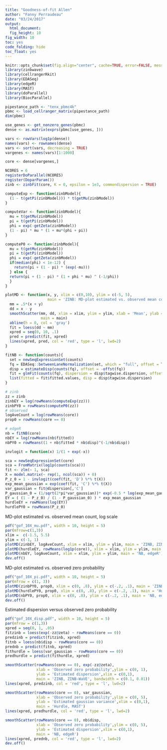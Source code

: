 ```yaml
---
title: "Goodness-of-fit Allen"
author: "Fanny Perraudeau"
date: "03/24/2017"
output: 
  html_document: 
  fig_height: 10
fig_width: 10
toc: yes
code_folding: hide
toc_float: yes
---
```

```r
knitr::opts_chunk$set(fig.align="center", cache=TRUE, error=FALSE, message=FALSE, warning=TRUE, fig.width=6, fig.height=6)
library(zinbwave)
library(cellrangerRkit)
library(EDASeq)
library(edgeR)
library(MAST)
library(doParallel)
library(BiocParallel)
```


```r
pipestance_path <- "tenx_pbmc4k"
pbmc <- load_cellranger_matrix(pipestance_path)
dim(pbmc)
```

```r
use_genes <- get_nonzero_genes(pbmc)
dense <- as.matrix(exprs(pbmc[use_genes, ]))

vars <- rowVars(log1p(dense))
names(vars) <- rownames(dense)
vars <- sort(vars, decreasing = TRUE)
vargenes <- names(vars)[1:1000]

core <- dense[vargenes,]

NCORES = 6
registerDoParallel(NCORES)
register(DoparParam())
zinb <- zinbFit(core, K = 0, epsilon = 1e3, commondispersion = TRUE)
```

```r
computeExp <- function(zinbModel){
  (1 - t(getPi(zinbModel))) * t(getMu(zinbModel))
}

computeVar <- function(zinbModel){
  mu = t(getMu(zinbModel))
  pi = t(getPi(zinbModel))
  phi = exp(-getZeta(zinbModel))
  (1 - pi) * mu * (1 + mu*(phi + pi))
}

computeP0 <- function(zinbModel){
  mu = t(getMu(zinbModel))
  pi = t(getPi(zinbModel))
  phi = exp(-getZeta(zinbModel))
  if(median(phi) < 1e-12) {
    return(pi + (1 - pi) * (exp(-mu)))
  } else {
  return(pi + (1 - pi) * (1 + phi * mu) ^ (-1/phi))    
  }
}

plotMD <- function(x, y, xlim = c(0,10), ylim = c(-5, 5),
                   main = 'ZINB: MD-plot estimated vs. observed mean count, log scale'){
  mm = .5*(x + y)
  dd = x - y
  smoothScatter(mm, dd, xlim = xlim, ylim = ylim, xlab = 'Mean', ylab = 'Difference',
                main = main)
  abline(h = 0, col = 'gray')
  fit = loess(dd ~ mm)
  xpred = seq(0, 10, .1)
  pred = predict(fit, xpred)
  lines(xpred, pred, col = 'red', type = 'l', lwd=2)
}

fitNB <- function(counts){
  set = newSeqExpressionSet(counts)
  fq = EDASeq::betweenLaneNormalization(set, which = "full", offset = T)
  disp = estimateDisp(counts(fq), offset = -offst(fq)) 
  fit = glmFit(counts(fq), dispersion = disp$tagwise.dispersion, offset = -offst(fq))
  list(fitted = fit$fitted.values, disp = disp$tagwise.dispersion)
}
```

```r
# zinb
zz = zinb
zinbEY = log(rowMeans(computeExp(zz)))
zinbPY0 = rowMeans(computeP0(zz))
# observed
logAveCount = log(rowMeans(core))
prop0 = rowMeans(core == 0)

# edgeR
nb = fitNB(core)
nbEY = log(rowMeans(nb$fitted))
nbPY0 = rowMeans((1 + nb$fitted * nb$disp)^(-1/nb$disp))
```


```r
invlogit = function(x) 1/(1 + exp(-x))

sca = newSeqExpressionSet(core)
sca = FromMatrix(log1p(counts(sca)))
fit <- zlm(~ 1, sca)
X = model.matrix(~ rep(1, ncol(sca)) + 0)
P_z_0 = 1 - invlogit(coef(fit, 'D') %*% t(X))
exp_mean_gaussian = exp(coef(fit, 'C') %*% t(X))
var_gaussian = fit@dispersion[,'C']
P_gaussian_0 = (1/sqrt(2*pi*var_gaussian))* exp(-0.5 * log(exp_mean_gaussian)^2 / var_gaussian)
EY = ( (1 - P_z_0) / (1 - P_gaussian_0) ) * exp_mean_gaussian
hurdleEY = rowMeans(log(EY))
hurdlePY0 = rowMeans(P_z_0)
```

MD-plot estimated vs. observed mean count, log scale
```r
pdf("gof_10X_mu.pdf", width = 10, height = 5)
par(mfrow=c(1,3))
xlim =  c(-1.5, 5.5)
ylim = c(-1, 1)
plotMD(zinbEY, logAveCount, xlim = xlim, ylim = ylim, main = 'ZINB, ZINB-WaVE')
plotMD(hurdleEY, rowMeans(log1p(core)), xlim = xlim, ylim = ylim, main = 'Hurdle, MAST')
plotMD(nbEY, logAveCount, xlim = xlim, ylim = ylim, main = 'NB, edgeR')
dev.off()
```

MD-plot estimated vs. observed zero probability
```r
pdf("gof_10X_pi.pdf", width = 10, height = 5)
par(mfrow = c(1, 3))
plotMD(zinbPY0, prop0, xlim = c(0, .8), ylim = c(-.2, .1), main = 'ZINB, ZINB-WaVE')
plotMD(hurdlePY0, prop0, xlim = c(0, .8), ylim = c(-.2, .1), main = 'Hurdle, MAST')
plotMD(nbPY0, prop0, xlim = c(0, .8), ylim = c(-.2, .1), main = 'NB, edgeR')
dev.off()
```

Estimated dispersion versus observed zero probability
```r
pdf("gof_10X_disp.pdf", width = 10, height = 5)
par(mfrow = c(1,3))
xpred = seq(0, 1, .05)
fitzinb = loess(exp(-zz@zeta) ~ rowMeans(core == 0))
predzinb = predict(fitzinb, xpred)
fitnb = loess(nb$disp ~ rowMeans(core == 0))
prednb = predict(fitnb, xpred)
fithurdle = loess(var_gaussian ~ rowMeans(core == 0))
predhurdle = predict(fithurdle, xpred)

smoothScatter(rowMeans(core == 0), exp(-zz@zeta),
              xlab = 'Observed zero probability',ylim = c(0, 1),
              ylab = 'Estimated dispersion',xlim = c(0,1), 
              main = 'ZINB, ZINB-WaVE', bandwidth = c(0.1, 0.01))
lines(xpred, predzinb, col = 'red', type = 'l', lwd=2)

smoothScatter(rowMeans(core == 0), var_gaussian,
              xlab = 'Observed zero probability',ylim = c(0, 5),
              ylab = 'Estimated gaussian variance',xlim = c(0,1), 
              main = 'Hurdle, MAST')
lines(xpred, predhurdle, col = 'red', type = 'l', lwd=2)

smoothScatter(rowMeans(core == 0), nb$disp,
              xlab = 'Observed zero probability',ylim = c(0, 5),
              ylab = 'Estimated dispersion',xlim = c(0,1), 
              main = 'NB, edgeR')
lines(xpred, prednb, col = 'red', type = 'l', lwd=2)
dev.off()
```


